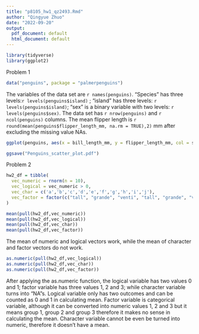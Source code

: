 ```yaml
---
title: "p8105_hw1_qz2493.Rmd"
author: "Qingyue Zhuo"
date: "2022-09-20"
output:
  pdf_document: default
  html_document: default
---
```

```r
library(tidyverse)
library(ggplot2)
```

Problem 1

```r
data("penguins", package = "palmerpenguins")
```

The variables of the data set are `r names(penguins)`. "Species" has three levels:`r levels(penguins$island)` ; "island" has three levels:  `r levels(penguins$island)`; "sex" is a binary variable with two levels: `r levels(penguins$sex)`.
The data set has `r nrow(penguins)` and `r ncol(penguins)` columns.
The mean flipper length is `r round(mean(penguins$flipper_length_mm, na.rm = TRUE),2)` mm after excluding the missing value NAs.


```r
ggplot(penguins, aes(x = bill_length_mm, y = flipper_length_mm, col = species)) + geom_point()

ggsave("Penguins_scatter_plot.pdf")
```

Problem 2

```r

hw2_df = tibble(
  vec_numeric = rnorm(n = 10),
  vec_logical = vec_numeric > 0,
  vec_char = c('a','b','c','d','e','f','g','h','i','j'),
  vec_factor = factor(c("tall", "grande", "venti", "tall", "grande", "venti", "tall", "grande", "venti", "tall" ))
)

mean(pull(hw2_df,vec_numeric))
mean(pull(hw2_df,vec_logical))
mean(pull(hw2_df,vec_char))
mean(pull(hw2_df,vec_factor))

```

The mean of numeric and logical vectors work, while the mean of character and factor vectors do not work.

```r
as.numeric(pull(hw2_df,vec_logical))
as.numeric(pull(hw2_df,vec_char))
as.numeric(pull(hw2_df,vec_factor))
```

After applying the as.numeric function, the logical variable has two values 0 and 1; factor variable has three values 1, 2 and 3; while character variable turns into "NA"s. Logical variable only has two outcomes and can be counted as 0 and 1 in calculating mean. Factor variable is categorical variable, although it can be converted into numeric values 1, 2 and 3 but it means group 1, group 2 and group 3 therefore it makes no sense in calculating the mean. Character variable cannot be even be turned into numeric, therefore it doesn't have a mean.